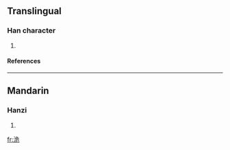 ==Translingual==
===Han character===
{{Han char|rn=85|rad=水|as=06|sn=9|four=3711<sub>2</sub>|canj=水弓一山 (ENMU)}}
# {{defn|Han|sort=水06}}
====References====
{{Han ref|kx=0619.250|dkj=17360|hdz=31613.040|uh=6D08|ud=27912|bh=CFAA|bd=53162}}

----
==Mandarin==
===Hanzi===
{{cmn-hanzi|pin=[[wéi]] ([[wei2]]), [[xiáng]] ([[xiang2]]), [[yǎng]] ([[yang3]])|wg=wei<sup>2</sup>, hsiang<sup>2</sup>, yang<sup>3</sup>}}
# {{defn|Mandarin}}

[[fr:洈]]
